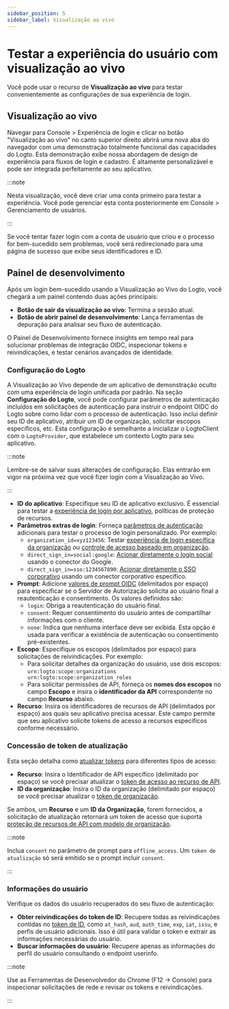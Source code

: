 ```yaml
---
sidebar_position: 5
sidebar_label: Visualização ao vivo
---
```


# Testar a experiência do usuário com visualização ao vivo

Você pode usar o recurso de **Visualização ao vivo** para testar convenientemente as configurações de sua experiência de login.

## Visualização ao vivo

Navegar para <CloudLink to="/sign-in-experience">Console > Experiência de login</CloudLink> e clicar no botão "Visualização ao vivo" no canto superior direito abrirá uma nova aba do navegador com uma demonstração totalmente funcional das capacidades do Logto. Esta demonstração exibe nossa abordagem de design de experiência para fluxos de login e cadastro. É altamente personalizável e pode ser integrada perfeitamente ao seu aplicativo.

:::note

Nesta visualização, você deve criar uma conta primeiro para testar a experiência. Você pode gerenciar esta conta posteriormente em <CloudLink to="/user-management">Console > Gerenciamento de usuários</CloudLink>.

:::

Se você tentar fazer login com a conta de usuário que criou e o processo for bem-sucedido sem problemas, você será redirecionado para uma página de sucesso que exibe seus identificadores e ID.

## Painel de desenvolvimento

Após um login bem-sucedido usando a Visualização ao Vivo do Logto, você chegará a um painel contendo duas ações principais:

- **Botão de sair da visualização ao vivo**: Termina a sessão atual.
- **Botão de abrir painel de desenvolvimento**: Lança ferramentas de depuração para analisar seu fluxo de autenticação.

O Painel de Desenvolvimento fornece insights em tempo real para solucionar problemas de integração OIDC, inspecionar tokens e reivindicações, e testar cenários avançados de identidade.

### Configuração do Logto

A Visualização ao Vivo depende de um aplicativo de demonstração oculto com uma experiência de login unificada por padrão. Na seção **Configuração do Logto**, você pode configurar parâmetros de autenticação incluídos em solicitações de autenticação para instruir o endpoint OIDC do Logto sobre como lidar com o processo de autenticação. Isso inclui definir seu ID de aplicativo, atribuir um ID de organização, solicitar escopos específicos, etc. Esta configuração é semelhante a inicializar o LogtoClient com o `LogtoProvider`, que estabelece um contexto Logto para seu aplicativo.

:::note

Lembre-se de salvar suas alterações de configuração. Elas entrarão em vigor na próxima vez que você fizer login com a Visualização ao Vivo.

:::

- **ID do aplicativo**: Especifique seu ID de aplicativo exclusivo. É essencial para testar a [experiência de login por aplicativo](/customization/match-your-brand#app-specific-branding), políticas de proteção de recursos.
- **Parâmetros extras de login**: Forneça [parâmetros de autenticação](/end-user-flows/authentication-parameters) adicionais para testar o processo de login personalizado. Por exemplo:
  - `organization_id=xyz123456`: Testar [experiência de login específica da organização](/customization/match-your-brand#organization-specific-branding) ou [controle de acesso baseado em organização](/authorization/organization-template/protect-organization-resources).
  - `direct_sign_in=social:google`: [Acionar diretamente o login social](/end-user-flows/authentication-parameters/direct-sign-in#social-sign-in) usando o conector do Google.
  - `direct_sign_in=sso:1234567890`: [Acionar diretamente o SSO corporativo](/end-user-flows/authentication-parameters/direct-sign-in#enterprise-sso) usando um conector corporativo específico.
- **Prompt**: Adicione [valores de prompt OIDC](https://blog.logto.io/introducing-oidc-prompt) (delimitados por espaço) para especificar se o Servidor de Autorização solicita ao usuário final a reautenticação e consentimento. Os valores definidos são:
  - `login`: Obriga a reautenticação do usuário final.
  - `consent`: Requer consentimento do usuário antes de compartilhar informações com o cliente.
  - `none`: Indica que nenhuma interface deve ser exibida. Esta opção é usada para verificar a existência de autenticação ou consentimento pré-existentes.
- **Escopo**: Especifique os escopos (delimitados por espaço) para solicitações de reivindicações. Por exemplo:
  - Para solicitar detalhes da organização do usuário, use dois escopos: `urn:logto:scope:organizations urn:logto:scope:organization_roles`
  - Para solicitar permissões de API, forneça os **nomes dos escopos** no campo **Escopo** e insira o **identificador da API** correspondente no campo **Recurso** abaixo.
- **Recurso**: Insira os identificadores de recursos de API (delimitados por espaço) aos quais seu aplicativo precisa acessar. Este campo permite que seu aplicativo solicite tokens de acesso a recursos específicos conforme necessário.

### Concessão de token de atualização

Esta seção detalha como [atualizar tokens](https://auth-wiki.logto.io/refresh-token) para diferentes tipos de acesso:

- **Recurso**: Insira o Identificador de API específico (delimitado por espaço) se você precisar atualizar o [token de acesso ao recurso de API](/authorization/api-resources/protect-your-api).
- **ID da organização**: Insira o ID da organização (delimitado por espaço) se você precisar atualizar o [token de organização](/authorization/organization-template/protect-organization-resources#step-2-fetch-organization-token).

Se ambos, um **Recurso** e um **ID da Organização**, forem fornecidos, a solicitação de atualização retornará um token de acesso que suporta [proteção de recursos de API com modelo de organização](/authorization/organization-template/protect-api-reources).

:::note

Inclua `consent` no parâmetro de prompt para `offline_access`. Um `token de atualização` só será emitido se o prompt incluir `consent`.

:::

### Informações do usuário

Verifique os dados do usuário recuperados do seu fluxo de autenticação:

- **Obter reivindicações do token de ID**: Recupere todas as reivindicações contidas no [token de ID](https://auth-wiki.logto.io/id-token), como `at_hash`, `aud`, `auth_time`, `exp`, `iat`, `issu`, e perfis de usuário adicionais. Isso é útil para validar o token e extrair as informações necessárias do usuário.
- **Buscar informações do usuário**: Recupere apenas as informações do perfil do usuário consultando o endpoint userinfo.

:::note

Use as Ferramentas de Desenvolvedor do Chrome (F12 → Console) para inspecionar solicitações de rede e revisar os tokens e reivindicações.

:::
